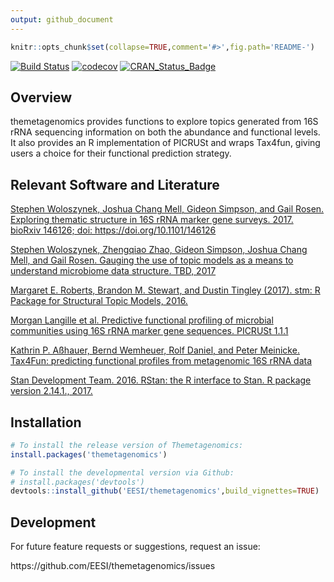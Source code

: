 ```yaml
---
output: github_document
---
```

  
<!-- README.md is generated from README.Rmd. Please edit that file -->
  
```r
knitr::opts_chunk$set(collapse=TRUE,comment='#>',fig.path='README-')
```

[![Build Status](https://travis-ci.com/sw1/themetagenomics.svg?token=8r1TnJBy8TyidNrmbPpa&branch=master)](https://travis-ci.com/sw1/themetagenomics)
[![codecov](https://codecov.io/gh/sw1/themetagenomics/branch/master/graph/badge.svg?token=pmjXMfuHrw)](https://codecov.io/gh/sw1/themetagenomics)
[![CRAN_Status_Badge](http://www.r-pkg.org/badges/version/themetagenomics)](https://cran.r-project.org/package=themetagenomics)


## Overview

themetagenomics provides functions to explore topics generated from 16S rRNA sequencing information on both the abundance and functional levels. It also 
provides an R implementation of PICRUSt and wraps Tax4fun, giving users a choice for their functional prediction strategy.

## Relevant Software and Literature

[Stephen Woloszynek, Joshua Chang Mell, Gideon Simpson, and Gail Rosen. Exploring thematic structure in 16S rRNA marker gene surveys. 2017. bioRxiv 146126; doi: https://doi.org/10.1101/146126](https://doi.org/10.1101/146126)

[Stephen Woloszynek, Zhengqiao Zhao, Gideon Simpson, Joshua Chang Mell, and Gail Rosen. Gauging the use of topic models as a means to understand microbiome data structure. TBD, 2017](http://)

[Margaret E. Roberts, Brandon M. Stewart, and Dustin Tingley (2017). stm: R Package for Structural Topic Models, 2016.](http://www.structuraltopicmodel.com)

[Morgan Langille et al. Predictive functional profiling of microbial communities using 16S rRNA marker gene sequences. PICRUSt 1.1.1](http://picrust.github.io/picrust/)

[Kathrin P. Aßhauer, Bernd Wemheuer, Rolf Daniel, and Peter Meinicke. Tax4Fun: predicting functional profiles from metagenomic 16S rRNA data](http://tax4fun.gobics.de/)

[Stan Development Team. 2016. RStan: the R interface to Stan. R package version 2.14.1., 2017.](http://mc-stan.org)

## Installation

```r
# To install the release version of Themetagenomics:
install.packages('themetagenomics')

# To install the developmental version via Github:
# install.packages('devtools')
devtools::install_github('EESI/themetagenomics',build_vignettes=TRUE)
```

## Development

For future feature requests or suggestions, request an issue:
  
  https://github.com/EESI/themetagenomics/issues
